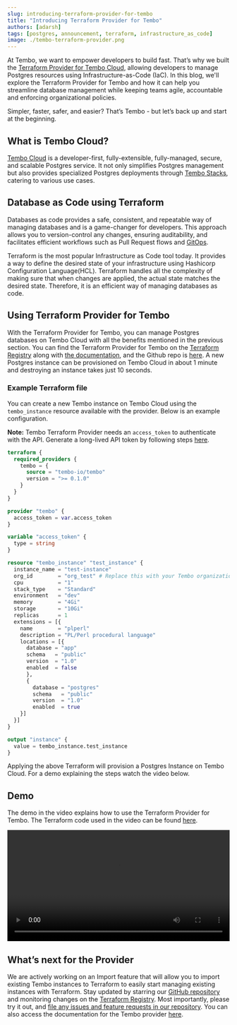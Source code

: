 ```yaml
---
slug: introducing-terraform-provider-for-tembo
title: "Introducing Terraform Provider for Tembo"
authors: [adarsh]
tags: [postgres, announcement, terraform, infrastructure_as_code]
image: ./tembo-terraform-provider.png
---
```


At Tembo, we want to empower developers to build fast. That’s why we built the [Terraform Provider for Tembo Cloud](https://registry.terraform.io/providers/tembo-io/tembo), allowing developers to manage Postgres resources using Infrastructure-as-Code (IaC). In this blog, we'll explore the Terraform Provider for Tembo and how it can help you streamline database management while keeping teams agile, accountable and enforcing organizational policies.

Simpler, faster, safer, and easier? That’s Tembo - but let’s back up and start at the beginning.

## What is Tembo Cloud?

[Tembo Cloud](https://cloud.tembo.io/) is a developer-first, fully-extensible, fully-managed, secure, and scalable Postgres service. It not only simplifies Postgres management but also provides specialized Postgres deployments through [Tembo Stacks](https://tembo.io/blog/tembo-stacks-intro), catering to various use cases.

## Database as Code using Terraform

Databases as code provides a safe, consistent, and repeatable way of managing databases and is a game-changer for developers. This approach allows you to version-control any changes, ensuring auditability, and facilitates efficient workflows such as Pull Request flows and [GitOps](https://about.gitlab.com/topics/gitops/).

Terraform is the most popular Infrastructure as Code tool today. It provides a way to define the desired state of your infrastructure using Hashicorp Configuration Language(HCL). Terraform handles all the complexity of making sure that when changes are applied, the actual state matches the desired state. Therefore, it is an efficient way of managing databases as code.

## Using Terraform Provider for Tembo

With the Terraform Provider for Tembo, you can manage Postgres databases on Tembo Cloud with all the benefits mentioned in the previous section. You can find the Terraform Provider for Tembo on the [Terraform Registry](https://registry.terraform.io/providers/tembo-io/tembo) along with [the documentation](https://registry.terraform.io/providers/tembo-io/tembo/latest/docs/resources/), and the Github repo is [here](https://github.com/tembo-io/terraform-provider-tembo). A new Postgres instance can be provisioned on Tembo Cloud in about 1 minute and destroying an instance takes just 10 seconds.

### Example Terraform file

You can create a new Tembo instance on Tembo Cloud using the `tembo_instance` resource available with the provider. Below is an example configuration.

**Note:** Tembo Terraform Provider needs an `access_token` to authenticate with the API. Generate a long-lived API token by following steps [here](https://tembo.io/docs/tembo-cloud/security-and-authentication/api-authentication#create-a-long-lived-api-token).

```terraform
terraform {
  required_providers {
    tembo = {
      source = "tembo-io/tembo"
      version = ">= 0.1.0"
    }
  }
}

provider "tembo" {
  access_token = var.access_token
}

variable "access_token" {
  type = string
}

resource "tembo_instance" "test_instance" {
  instance_name = "test-instance"
  org_id        = "org_test" # Replace this with your Tembo organization id
  cpu           = "1"
  stack_type    = "Standard"
  environment   = "dev"
  memory        = "4Gi"
  storage       = "10Gi"
  replicas      = 1
  extensions = [{
    name        = "plperl"
    description = "PL/Perl procedural language"
    locations = [{
      database = "app"
      schema   = "public"
      version  = "1.0"
      enabled  = false
      },
      {
        database = "postgres"
        schema   = "public"
        version  = "1.0"
        enabled  = true
    }]
  }]
}

output "instance" {
  value = tembo_instance.test_instance
}
```

Applying the above Terraform will provision a Postgres Instance on Tembo Cloud. For a demo explaining the steps watch the video below.

## Demo

The demo in the video explains how to use the Terraform Provider for Tembo. The Terraform code used in the video can be found [here](https://github.com/tembo-io/terraform-provider-tembo/tree/main/examples/resource-creation).

<div class='w-full max-w-full min-w-full relative border-none overflow-hidden'>
  <video width='100%' controls>
    <source src="/videos/tembo-terraform-provider.mp4" type="video/mp4" />
  Your browser does not support the video tag.
  </video>
</div>


## What’s next for the Provider

We are actively working on an Import feature that will allow you to import existing Tembo instances to Terraform to easily start managing existing instances with Terraform. Stay updated by starring our [GitHub repository](https://github.com/tembo-io/terraform-provider-tembo) and monitoring changes on the [Terraform Registry](https://registry.terraform.io/providers/tembo-io/tembo). Most importantly, please try it out, and [file any issues and feature requests in our repository](https://github.com/tembo-io/terraform-provider-tembo/issues). You can also access the documentation for the Tembo provider [here](https://registry.terraform.io/providers/tembo-io/tembo/latest/docs).
